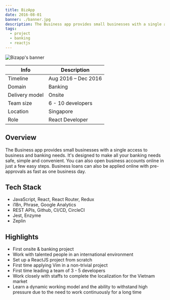 ```yaml
---
title: BizApp
date: 2016-08-01
banner: ./banner.jpg
description: The Business app provides small businesses with a single access to business and banking needs. It's designed to make all your banking needs safe, simple and convenient.
tags:
  - project
  - banking
  - reactjs
---
```


![Bizapp's banner](./welcome.png)

| Info           | Description         |
| -------------- | ------------------- |
| Timeline       | Aug 2016 – Dec 2016 |
| Domain         | Banking             |
| Delivery model | Onsite              |
| Team size      | 6 - 10 developers   |
| Location       | Singapore           |
| Role           | React Developer     |

## Overview

The Business app provides small businesses with a single access to business and banking needs. It's designed to make all your banking needs safe, simple and convenient. You can also open business accounts online in just a few easy steps. Business loans can also be applied online with pre-approvals as fast as one business day.

## Tech Stack

- JavaScript, React, React Router, Redux
- i18n, Phrase, Google Analytics
- REST APIs, Github, CI/CD, CircleCI
- Jest, Enzyme
- Zeplin

## Highlights

- First onsite & banking project
- Work with talented people in an international environment
- Set up a ReactJS project from scratch
- First time applying Vim in a non-trivial project
- First time leading a team of 3 - 5 developers
- Work closely with staffs to complete the localization for the Vietnam market
- Learn a dynamic working model and the ability to withstand high pressure due to the need to work continuously for a long time
